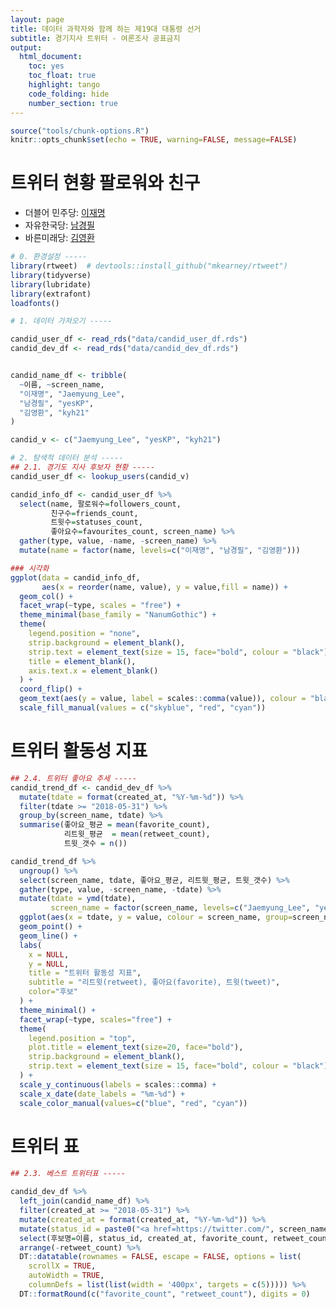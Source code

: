 ```yaml
---
layout: page
title: 데이터 과학자와 함께 하는 제19대 대통령 선거
subtitle: 경기지사 트위터 - 여론조사 공표금지
output:
  html_document: 
    toc: yes
    toc_float: true
    highlight: tango
    code_folding: hide
    number_section: true
---
```


```r
source("tools/chunk-options.R")
knitr::opts_chunk$set(echo = TRUE, warning=FALSE, message=FALSE)

```

# 트위터 현황 팔로워와 친구 {#트위터-현황}

- 더블어 민주당: [이재명](https://twitter.com/Jaemyung_Lee)
- 자유한국당: [남경필](https://twitter.com/yesKP)
- 바른미래당: [김영환](https://twitter.com/kyh21)

``` r
# 0. 환경설정 -----
library(rtweet)  # devtools::install_github("mkearney/rtweet")
library(tidyverse)
library(lubridate)
library(extrafont)
loadfonts()

# 1. 데이터 가져오기 -----

candid_user_df <- read_rds("data/candid_user_df.rds")
candid_dev_df <- read_rds("data/candid_dev_df.rds")


candid_name_df <- tribble(
  ~이름, ~screen_name,
  "이재명", "Jaemyung_Lee",
  "남경필", "yesKP",
  "김영환", "kyh21"
)

candid_v <- c("Jaemyung_Lee", "yesKP", "kyh21")

# 2. 탐색적 데이터 분석 -----
## 2.1. 경기도 지사 후보자 현황 -----
candid_user_df <- lookup_users(candid_v)

candid_info_df <- candid_user_df %>%  
  select(name, 팔로워수=followers_count, 
         친구수=friends_count, 
         트윗수=statuses_count, 
         좋아요수=favourites_count, screen_name) %>% 
  gather(type, value, -name, -screen_name) %>% 
  mutate(name = factor(name, levels=c("이재명", "남경필", "김영환")))

### 시각화
ggplot(data = candid_info_df, 
       aes(x = reorder(name, value), y = value,fill = name)) +
  geom_col() +
  facet_wrap(~type, scales = "free") + 
  theme_minimal(base_family = "NanumGothic") + 
  theme(
    legend.position = "none",
    strip.background = element_blank(),
    strip.text = element_text(size = 15, face="bold", colour = "black"),
    title = element_blank(),
    axis.text.x = element_blank()
  ) + 
  coord_flip() +
  geom_text(aes(y = value, label = scales::comma(value)), colour = "black", hjust = "inward") +
  scale_fill_manual(values = c("skyblue", "red", "cyan"))

```


# 트위터 활동성 지표 {#트위터-활동성-지표}

``` r
## 2.4. 트위터 좋아요 추세 -----
candid_trend_df <- candid_dev_df %>% 
  mutate(tdate = format(created_at, "%Y-%m-%d")) %>%
  filter(tdate >= "2018-05-31") %>% 
  group_by(screen_name, tdate) %>% 
  summarise(좋아요_평균 = mean(favorite_count), 
            리트윗_평균  = mean(retweet_count),
            트윗_갯수 = n())

candid_trend_df %>% 
  ungroup() %>% 
  select(screen_name, tdate, 좋아요_평균, 리트윗_평균, 트윗_갯수) %>% 
  gather(type, value, -screen_name, -tdate) %>% 
  mutate(tdate = ymd(tdate),
         screen_name = factor(screen_name, levels=c("Jaemyung_Lee", "yesKP", "kyh21"))) %>% 
  ggplot(aes(x = tdate, y = value, colour = screen_name, group=screen_name))  + 
  geom_point() +
  geom_line() +
  labs(
    x = NULL,
    y = NULL,
    title = "트위터 활동성 지표",
    subtitle = "리트윗(retweet), 좋아요(favorite), 트윗(tweet)",
    color="후보"
  ) +
  theme_minimal() +
  facet_wrap(~type, scales="free") +
  theme(
    legend.position = "top",
    plot.title = element_text(size=20, face="bold"),
    strip.background = element_blank(),
    strip.text = element_text(size = 15, face="bold", colour = "black")
  ) +
  scale_y_continuous(labels = scales::comma) +
  scale_x_date(date_labels = "%m-%d") +
  scale_color_manual(values=c("blue", "red", "cyan"))


```

# 트위터 표 {#트위터-활동성-표}

``` r
## 2.3. 베스트 트위터표 -----

candid_dev_df %>% 
  left_join(candid_name_df) %>% 
  filter(created_at >= "2018-05-31") %>% 
  mutate(created_at = format(created_at, "%Y-%m-%d")) %>%
  mutate(status_id = paste0("<a href=https://twitter.com/", screen_name, '/status/',status_id, "/>", status_id,"</a>")) %>% 
  select(후보명=이름, status_id, created_at, favorite_count, retweet_count, text) %>% 
  arrange(-retweet_count) %>% 
  DT::datatable(rownames = FALSE, escape = FALSE, options = list(
    scrollX = TRUE,
    autoWidth = TRUE,
    columnDefs = list(list(width = '400px', targets = c(5))))) %>% 
  DT::formatRound(c("favorite_count", "retweet_count"), digits = 0)

```